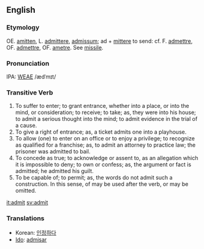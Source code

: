 ==English==
===Etymology===
OE. [[amitten]], L. [[admittere]], [[admissum]]; ad + [[mittere]] to send: cf. F. [[admettre]], OF. [[admettre]], OF. [[ametre]]. See [[missile]].

===Pronunciation===
IPA: [[WEAE]] /ædˈmɪt/

===Transitive Verb===
# To suffer to enter; to grant entrance, whether into a place, or into the mind, or consideration; to receive; to take; as, they were into his house; to admit a serious  thought into the mind; to admit evidence in the trial of a cause.
# To give a right of entrance; as, a ticket admits one into a playhouse.
# To allow (one) to enter on an office or to enjoy a privilege; to recognize as qualified for a franchise; as, to admit an attorney to practice law; the prisoner was admitted to bail.
# To concede as true; to acknowledge or assent to, as an allegation which it is impossible to deny; to own or confess; as, the argument or fact is admitted; he admitted his guilt.
# To be capable of; to permit; as, the words do not admit such a construction. In this sense, of may be used after the verb, or may be omitted.

[[it:admit]]
[[sv:admit]]

===Translations===
*Korean: [[인정하다]]
*[[Ido]]: [[admisar]]